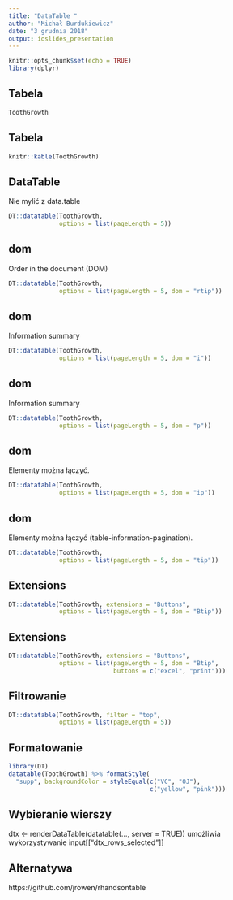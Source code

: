 ```yaml
---
title: "DataTable "
author: "Michał Burdukiewicz"
date: "3 grudnia 2018"
output: ioslides_presentation
---
```


```r
knitr::opts_chunk$set(echo = TRUE)
library(dplyr)
```

## Tabela

```r
ToothGrowth
```

## Tabela

```r
knitr::kable(ToothGrowth)
```

## DataTable

Nie mylić z data.table

```r
DT::datatable(ToothGrowth, 
              options = list(pageLength = 5))
```

## dom

Order in the document (DOM)

```r
DT::datatable(ToothGrowth, 
              options = list(pageLength = 5, dom = "rtip"))
```

## dom

Information summary

```r
DT::datatable(ToothGrowth, 
              options = list(pageLength = 5, dom = "i"))
```

## dom

Information summary

```r
DT::datatable(ToothGrowth, 
              options = list(pageLength = 5, dom = "p"))
```

## dom

Elementy można łączyć.

```r
DT::datatable(ToothGrowth, 
              options = list(pageLength = 5, dom = "ip"))
```


## dom

Elementy można łączyć (table-information-pagination).

```r
DT::datatable(ToothGrowth, 
              options = list(pageLength = 5, dom = "tip"))
```

## Extensions

```r
DT::datatable(ToothGrowth, extensions = "Buttons",
              options = list(pageLength = 5, dom = "Btip"))
```

## Extensions

```r
DT::datatable(ToothGrowth, extensions = "Buttons",
              options = list(pageLength = 5, dom = "Btip",
                             buttons = c("excel", "print")))
```

## Filtrowanie

```r
DT::datatable(ToothGrowth, filter = "top",
              options = list(pageLength = 5))
```

## Formatowanie

```r
library(DT)
datatable(ToothGrowth) %>% formatStyle(
  "supp", backgroundColor = styleEqual(c("VC", "OJ"), 
                                       c("yellow", "pink")))
```

## Wybieranie wierszy

dtx <- renderDataTable(datatable(..., server = TRUE)) umożliwia wykorzystywanie input[["dtx_rows_selected"]]

## Alternatywa

https://github.com/jrowen/rhandsontable


